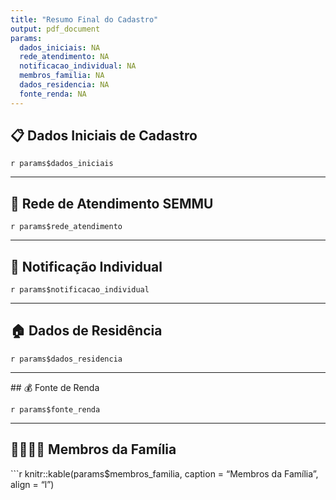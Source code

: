 ```yaml
---
title: "Resumo Final do Cadastro"
output: pdf_document
params:
  dados_iniciais: NA
  rede_atendimento: NA
  notificacao_individual: NA
  membros_familia: NA
  dados_residencia: NA
  fonte_renda: NA
---
```


## 📋 Dados Iniciais de Cadastro

`r params$dados_iniciais`

---

## 🏥 Rede de Atendimento SEMMU

`r params$rede_atendimento`

---

## 🧍 Notificação Individual

`r params$notificacao_individual`

---

## 🏠 Dados de Residência

`r params$dados_residencia`

---
  
  ## 💰 Fonte de Renda

`r params$fonte_renda`

---

## 👨‍👩‍👧‍👦 Membros da Família

```r
knitr::kable(params$membros_familia, caption = "Membros da Família", align = "l")

